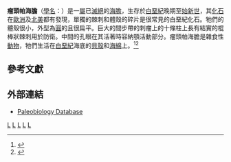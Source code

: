 {{Automatic Taxobox
| name = 瘤頭帕海膽屬
| taxon = Tylocidaris
| authority = [[Auguste_Pomel|Pomel]], 1883
| fossil_range = 晚[[白堊紀|白堊紀]]至[[始新世|始新世]]
| image = Tylocidaris ohshimai.JPG
| image_caption = ''Tylocidaris ohshimai''
| subdivision_ranks = [[種|種]]
| subdivision =
}}
'''瘤頭帕海膽'''（[[學名|學名]]：{{lang|la|'''''Tylocidaris'''''}}）是一[[屬|屬]]已[[滅絕|滅絕]]的[[海膽|海膽]]，生存於[[白堊紀|白堊紀]]晚期至[[始新世|始新世]]，其[[化石|化石]]在[[歐洲|歐洲]]及[[北美|北美]]都有發現，單獨的棘刺和體殼的碎片是很常見的白堊紀化石。牠們的體殼很小，外型為[[圓|圓]]的且很扁平。巨大的間步帶的刺瘤上的十條柱上長有結實的棍棒狀棘刺用於防衛。中間的孔眼在其活著時容納顎活動部分。瘤頭帕海膽是雜食性[[動物|動物]]，牠們生活在[[白堊紀|白堊紀]]海底的[[貝殼|貝殼]]和[[海綿|海綿]]上。<ref>{{cite book | title=自然珍藏系列──化石圖鑑 | location = [[台灣|台灣]][[新北市|新北市]] | publisher=[[貓頭鷹出版社|貓頭鷹出版社]] | author= Cyril Walker | author2= Davod Ward | authorlink=Cyril Walker (palaeontologist) | authorlink2=David Ward (palaeontologist) | series=自然珍藏系列 | year=2002 | page=177 | date = 2002-02 | language = zh-hant}}</ref><ref>{{cite book | title=Fossils | url=https://archive.org/details/fossils0000walk_e1r0 | publisher=[[Dorling_Kindersley|Dorling Kindersley]] | author=Walker, Cyril | last2=Ward | first2=David | authorlink=Cyril Walker (palaeontologist) | authorlink2=David Ward (palaeontologist) | series=Smithsonian Handbooks | year=2002 | page=[https://archive.org/details/fossils0000walk_e1r0/page/177 177] | isbn=0789489848 | edition=revised, illustrated}}</ref>

== 參考文獻 ==
{{reflist}}

== 外部連結 ==
* [http://paleodb.org/cgi-bin/bridge.pl?action=checkTaxonInfo&taxon_no=32842 Paleobiology Database] {{Wayback|url=http://paleodb.org/cgi-bin/bridge.pl?action=checkTaxonInfo&taxon_no=32842 |date=20120328185319 }}
{{Taxonbar}}
[[Category:頭帕科|L]]
[[Category:白垩纪动物|L]]
[[Category:古新世动物|L]]
[[Category:始新世动物|L]]
[[Category:_1883年描述的分类群|L]]